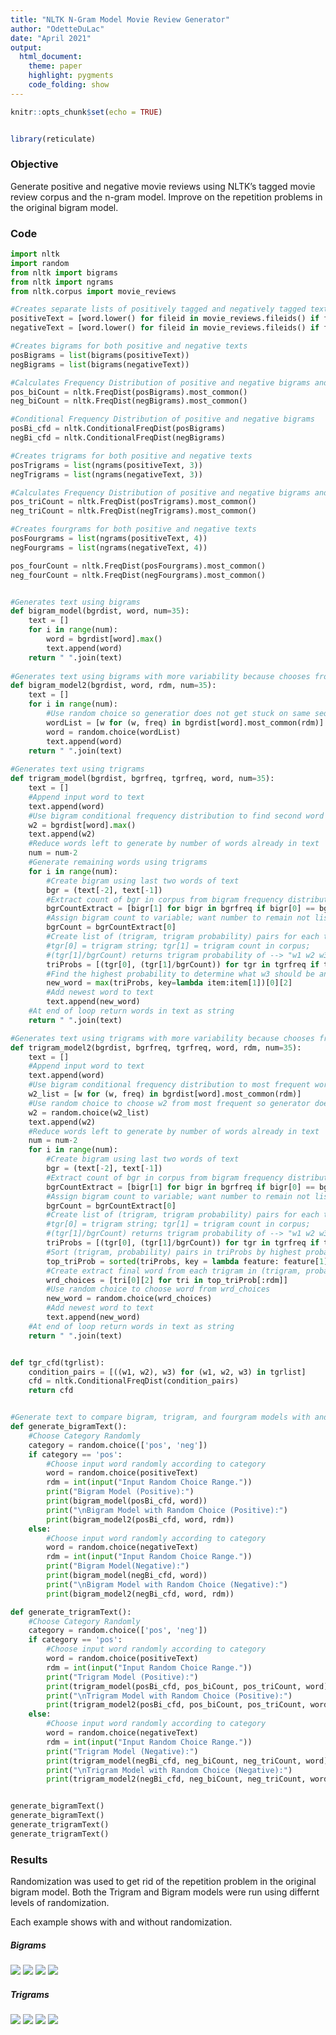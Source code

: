 ```yaml
---
title: "NLTK N-Gram Model Movie Review Generator"
author: "OdetteDuLac"
date: "April 2021"
output: 
  html_document:
    theme: paper
    highlight: pygments
    code_folding: show
---
```


```r
knitr::opts_chunk$set(echo = TRUE)


library(reticulate)
```
### Objective

Generate positive and negative movie reviews using NLTK's tagged movie review corpus and the n-gram model. Improve on the repetition problems in the original bigram model.

### Code
```python
import nltk
import random
from nltk import bigrams
from nltk import ngrams
from nltk.corpus import movie_reviews

#Creates separate lists of positively tagged and negatively tagged texts
positiveText = [word.lower() for fileid in movie_reviews.fileids() if fileid[:3] == 'pos' for word in movie_reviews.words(fileid) if word.isalpha()]
negativeText = [word.lower() for fileid in movie_reviews.fileids() if fileid[:3] == 'neg' for word in movie_reviews.words(fileid) if word.isalpha()]

#Creates bigrams for both positive and negative texts
posBigrams = list(bigrams(positiveText))
negBigrams = list(bigrams(negativeText))

#Calculates Frequency Distribution of positive and negative bigrams and generates list of (bigram, count) pairs
pos_biCount = nltk.FreqDist(posBigrams).most_common()
neg_biCount = nltk.FreqDist(negBigrams).most_common()

#Conditional Frequency Distribution of positive and negative bigrams
posBi_cfd = nltk.ConditionalFreqDist(posBigrams)
negBi_cfd = nltk.ConditionalFreqDist(negBigrams)

#Creates trigrams for both positive and negative texts
posTrigrams = list(ngrams(positiveText, 3))
negTrigrams = list(ngrams(negativeText, 3))

#Calculates Frequency Distribution of positive and negative bigrams and generates list of (trigram, count) pairs
pos_triCount = nltk.FreqDist(posTrigrams).most_common()
neg_triCount = nltk.FreqDist(negTrigrams).most_common()

#Creates fourgrams for both positive and negative texts
posFourgrams = list(ngrams(positiveText, 4))
negFourgrams = list(ngrams(negativeText, 4))

pos_fourCount = nltk.FreqDist(posFourgrams).most_common()
neg_fourCount = nltk.FreqDist(negFourgrams).most_common()


#Generates text using bigrams
def bigram_model(bgrdist, word, num=35):
    text = []
    for i in range(num):
        word = bgrdist[word].max()
        text.append(word)
    return " ".join(text)
 
#Generates text using bigrams with more variability because chooses from top 5 most frequent words
def bigram_model2(bgrdist, word, rdm, num=35):
    text = []
    for i in range(num):
        #Use random choice so generatior does not get stuck on same sequence of words
        wordList = [w for (w, freq) in bgrdist[word].most_common(rdm)]
        word = random.choice(wordList)
        text.append(word)
    return " ".join(text)
        
#Generates text using trigrams
def trigram_model(bgrdist, bgrfreq, tgrfreq, word, num=35):
    text = []
    #Append input word to text
    text.append(word)
    #Use bigram conditional frequency distribution to find second word for text
    w2 = bgrdist[word].max()
    text.append(w2)
    #Reduce words left to generate by number of words already in text
    num = num-2
    #Generate remaining words using trigrams
    for i in range(num):
        #Create bigram using last two words of text
        bgr = (text[-2], text[-1])
        #Extract count of bgr in corpus from bigram frequency distribution
        bgrCountExtract = [bigr[1] for bigr in bgrfreq if bigr[0] == bgr]
        #Assign bigram count to variable; want number to remain not list
        bgrCount = bgrCountExtract[0]
        #Create list of (trigram, trigram probability) pairs for each trigram in the trigram frequency distribution
        #tgr[0] = trigram string; tgr[1] = trigram count in corpus; 
        #(tgr[1]/bgrCount) returns trigram probability of --> "w1 w2 w3"  where P(w3|w1 w2) = ("w1 w2 w3"/ "w1 w2")
        triProbs = [(tgr[0], (tgr[1]/bgrCount)) for tgr in tgrfreq if tgr[0][:2] == bgr]
        #Find the highest probability to determine what w3 should be and return the the last word in the trigram 
        new_word = max(triProbs, key=lambda item:item[1])[0][2]
        #Add newest word to text
        text.append(new_word)
    #At end of loop return words in text as string
    return " ".join(text)

#Generates text using trigrams with more variability because chooses from top 5 most frequent words
def trigram_model2(bgrdist, bgrfreq, tgrfreq, word, rdm, num=35):
    text = []
    #Append input word to text
    text.append(word)
    #Use bigram conditional frequency distribution to most frequent words after w1
    w2_list = [w for (w, freq) in bgrdist[word].most_common(rdm)]
    #Use random choice to choose w2 from most frequent so generator does not get stuck on same sequence of words
    w2 = random.choice(w2_list)
    text.append(w2)
    #Reduce words left to generate by number of words already in text
    num = num-2
    for i in range(num):
        #Create bigram using last two words of text
        bgr = (text[-2], text[-1])
        #Extract count of bgr in corpus from bigram frequency distribution
        bgrCountExtract = [bigr[1] for bigr in bgrfreq if bigr[0] == bgr]
        #Assign bigram count to variable; want number to remain not list
        bgrCount = bgrCountExtract[0]
        #Create list of (trigram, trigram probability) pairs for each trigram in the trigram frequency distribution
        #tgr[0] = trigram string; tgr[1] = trigram count in corpus; 
        #(tgr[1]/bgrCount) returns trigram probability of --> "w1 w2 w3"  where P(w3|w1 w2) = ("w1 w2 w3"/ "w1 w2")
        triProbs = [(tgr[0], (tgr[1]/bgrCount)) for tgr in tgrfreq if tgr[0][:2] == bgr]
        #Sort (trigram, probability) pairs in triProbs by highest probability to lowest probabillity and return list of top 5 highest probability
        top_triProb = sorted(triProbs, key = lambda feature: feature[1])
        #Create extract final word from each trigram in (trigram, probability) pair in top_triProb and create list of word choices 
        wrd_choices = [tri[0][2] for tri in top_triProb[:rdm]]
        #Use random choice to choose word from wrd_choices
        new_word = random.choice(wrd_choices)
        #Add newest word to text
        text.append(new_word)
    #At end of loop return words in text as string
    return " ".join(text)


def tgr_cfd(tgrlist):
    condition_pairs = [((w1, w2), w3) for (w1, w2, w3) in tgrlist]
    cfd = nltk.ConditionalFreqDist(condition_pairs)
    return cfd


#Generate text to compare bigram, trigram, and fourgram models with and without random choice
def generate_bigramText():
    #Choose Category Randomly
    category = random.choice(['pos', 'neg'])
    if category == 'pos':
        #Choose input word randomly according to category
        word = random.choice(positiveText)
        rdm = int(input("Input Random Choice Range."))
        print("Bigram Model (Positive):")
        print(bigram_model(posBi_cfd, word))
        print("\nBigram Model with Random Choice (Positive):")
        print(bigram_model2(posBi_cfd, word, rdm))       
    else:
        #Choose input word randomly according to category
        word = random.choice(negativeText)
        rdm = int(input("Input Random Choice Range."))
        print("Bigram Model(Negative):")
        print(bigram_model(negBi_cfd, word))
        print("\nBigram Model with Random Choice (Negative):") 
        print(bigram_model2(negBi_cfd, word, rdm))

def generate_trigramText():
    #Choose Category Randomly
    category = random.choice(['pos', 'neg'])
    if category == 'pos':
        #Choose input word randomly according to category
        word = random.choice(positiveText)
        rdm = int(input("Input Random Choice Range."))
        print("Trigram Model (Positive):")
        print(trigram_model(posBi_cfd, pos_biCount, pos_triCount, word))
        print("\nTrigram Model with Random Choice (Positive):")
        print(trigram_model2(posBi_cfd, pos_biCount, pos_triCount, word, rdm))
    else:
        #Choose input word randomly according to category
        word = random.choice(negativeText)
        rdm = int(input("Input Random Choice Range."))
        print("Trigram Model (Negative):")
        print(trigram_model(negBi_cfd, neg_biCount, neg_triCount, word))
        print("\nTrigram Model with Random Choice (Negative):")
        print(trigram_model2(negBi_cfd, neg_biCount, neg_triCount, word, rdm))


generate_bigramText()
generate_bigramText()
generate_trigramText()
generate_trigramText()

```

### Results

Randomization was used to get rid of the repetition problem in the original bigram model. Both the Trigram and Bigram models were run using differnt levels of randomization.

Each example shows with and without randomization.

##### Bigrams
![](./output/bgr_pos_rdm3.png)
![](./output/bgr_neg_rdm5.png)
![](./output/bgr_pos_rdm7.png)
![](./output/bgr_pos_rdm20.png)

##### Trigrams
![](./output/tgr_pos_rdm3.png)
![](./output/tgr_pos_rdm5.png)
![](./output/tgr_neg_rdm7.png)
![](./output/tgr_pos_rdm20.png)